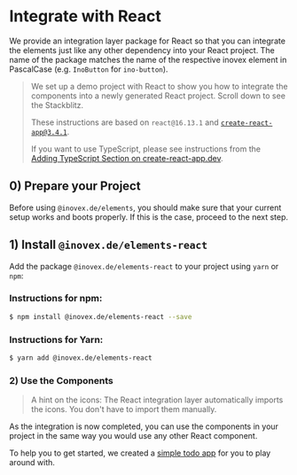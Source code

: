 
<Meta title="Docs/Framework Integration/React" />

# Integrate with React

We provide an integration layer package for React so that you can integrate the elements just like any other dependency
into your React project. The name of the package matches the name of the respective inovex element in PascalCase
(e.g. `InoButton` for `ino-button`).

> We set up a demo project with React to show you how to integrate the components into a newly generated React
> project. Scroll down to see the Stackblitz.
>
> These instructions are based on `react@16.13.1` and [`create-react-app@3.4.1`](https://github.com/facebook/create-react-app).
>
> If you want to use TypeScript, please see instructions from the [Adding TypeScript Section on create-react-app.dev](https://facebook.github.io/create-react-app/docs/adding-typescript).

## 0) Prepare your Project

Before using `@inovex.de/elements`, you should make sure that your current setup works and boots properly.
If this is the case, proceed to the next step.

## 1) Install `@inovex.de/elements-react`

Add the package `@inovex.de/elements-react` to your project using `yarn` or `npm`:

### Instructions for npm:

```sh
$ npm install @inovex.de/elements-react --save
```

### Instructions for Yarn:

```sh
$ yarn add @inovex.de/elements-react
```

### 2) Use the Components

> A hint on the icons: The React integration layer automatically imports the icons. You don't have to import
> them manually.

As the integration is now completed, you can use the components in your project in the same way you would use
any other React component.

To help you to get started, we created a [simple todo app](https://codesandbox.io/s/github/inovex/elements-example-react) for you to play around with.
